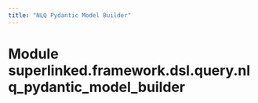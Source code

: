 ```yaml
---
title: "NLQ Pydantic Model Builder"
---
```


Module superlinked.framework.dsl.query.nlq_pydantic_model_builder
=================================================================